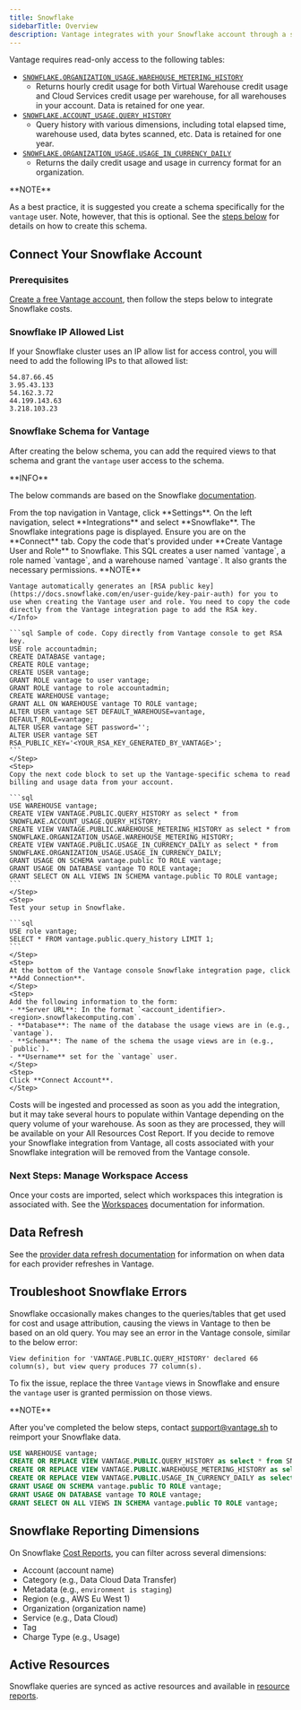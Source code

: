 ```yaml
---
title: Snowflake
sidebarTitle: Overview
description: Vantage integrates with your Snowflake account through a secure, read-only user that has access to Snowflake usage tables. Optionally, you can create a specific schema for the Vantage user.
---
```


Vantage requires read-only access to the following tables:

- [`SNOWFLAKE.ORGANIZATION_USAGE.WAREHOUSE_METERING_HISTORY`](https://docs.snowflake.com/en/sql-reference/functions/warehouse_metering_history.html)
	- Returns hourly credit usage for both Virtual Warehouse credit usage and Cloud Services credit usage per warehouse, for all warehouses in your account. Data is retained for one year.
- [`SNOWFLAKE.ACCOUNT_USAGE.QUERY_HISTORY`](https://docs.snowflake.com/en/sql-reference/account-usage/query_history.html)
	- Query history with various dimensions, including total elapsed time, warehouse used, data bytes scanned, etc. Data is retained for one year.
- [`SNOWFLAKE.ORGANIZATION_USAGE.USAGE_IN_CURRENCY_DAILY`](https://docs.snowflake.com/en/sql-reference/organization-usage/usage_in_currency_daily.html)
	- Returns the daily credit usage and usage in currency format for an organization.

<Info>
**NOTE**

As a best practice, it is suggested you create a schema specifically for the `vantage` user. Note, however, that this is optional. See the [steps below](/connecting_snowflake#snowflake-schema-for-vantage) for details on how to create this schema.
</Info>

## Connect Your Snowflake Account

### Prerequisites

[Create a free Vantage account](https://console.vantage.sh/signup), then follow the steps below to integrate Snowflake costs.

### Snowflake IP Allowed List

If your Snowflake cluster uses an IP allow list for access control, you will need to add the following IPs to that allowed list:

```
54.87.66.45
3.95.43.133
54.162.3.72
44.199.143.63
3.218.103.23
```

### Snowflake Schema for Vantage

After creating the below schema, you can add the required views to that schema and grant the `vantage` user access to the schema.

<Note>
**INFO**

The below commands are based on the Snowflake [documentation](https://community.snowflake.com/s/article/Solution-Grant-access-to-specific-views-in-SNOWFLAKE-ACCOUNT-USAGE-to-custom-roles).
</Note>

<Steps>
    <Step>
    From the top navigation in Vantage, click **Settings**.
    </Step>
    <Step>
    On the left navigation, select **Integrations** and select **Snowflake**.
    </Step>
    <Step>
    The Snowflake integrations page is displayed. Ensure you are on the **Connect** tab.
    </Step>
    <Step>
    Copy the code that's provided under **Create Vantage User and Role** to Snowflake. This SQL creates a user named `vantage`, a role named `vantage`, and a warehouse named `vantage`. It also grants the necessary permissions.
    <Info>
    **NOTE**

    Vantage automatically generates an [RSA public key](https://docs.snowflake.com/en/user-guide/key-pair-auth) for you to use when creating the Vantage user and role. You need to copy the code directly from the Vantage integration page to add the RSA key.
    </Info>

    ```sql Sample of code. Copy directly from Vantage console to get RSA key.
    USE role accountadmin;
    CREATE DATABASE vantage;
    CREATE ROLE vantage;
    CREATE USER vantage;
    GRANT ROLE vantage to user vantage;
    GRANT ROLE vantage to role accountadmin;
    CREATE WAREHOUSE vantage;
    GRANT ALL ON WAREHOUSE vantage TO ROLE vantage;
    ALTER USER vantage SET DEFAULT_WAREHOUSE=vantage, DEFAULT_ROLE=vantage;
    ALTER USER vantage SET password='';
    ALTER USER vantage SET RSA_PUBLIC_KEY='<YOUR_RSA_KEY_GENERATED_BY_VANTAGE>';
    ```
    </Step>
    <Step>
    Copy the next code block to set up the Vantage-specific schema to read billing and usage data from your account.

    ```sql
    USE WAREHOUSE vantage;
    CREATE VIEW VANTAGE.PUBLIC.QUERY_HISTORY as select * from SNOWFLAKE.ACCOUNT_USAGE.QUERY_HISTORY;
    CREATE VIEW VANTAGE.PUBLIC.WAREHOUSE_METERING_HISTORY as select * from SNOWFLAKE.ORGANIZATION_USAGE.WAREHOUSE_METERING_HISTORY;
    CREATE VIEW VANTAGE.PUBLIC.USAGE_IN_CURRENCY_DAILY as select * from SNOWFLAKE.ORGANIZATION_USAGE.USAGE_IN_CURRENCY_DAILY;
    GRANT USAGE ON SCHEMA vantage.public TO ROLE vantage;
    GRANT USAGE ON DATABASE vantage TO ROLE vantage;
    GRANT SELECT ON ALL VIEWS IN SCHEMA vantage.public TO ROLE vantage;
    ```
    </Step>
    <Step>
    Test your setup in Snowflake.

    ```sql
    USE role vantage;
    SELECT * FROM vantage.public.query_history LIMIT 1;
    ```
    </Step>
    <Step>
    At the bottom of the Vantage console Snowflake integration page, click **Add Connection**.
    </Step>
    <Step>
    Add the following information to the form:
    - **Server URL**: In the format `<account_identifier>.<region>.snowflakecomputing.com`.
    - **Database**: The name of the database the usage views are in (e.g., `vantage`).
    - **Schema**: The name of the schema the usage views are in (e.g., `public`).
    - **Username** set for the `vantage` user.
    </Step>
    <Step>
    Click **Connect Account**.
    </Step>
</Steps>

Costs will be ingested and processed as soon as you add the integration, but it may take several hours to populate within Vantage depending on the query volume of your warehouse. As soon as they are processed, they will be available on your All Resources Cost Report. If you decide to remove your Snowflake integration from Vantage, all costs associated with your Snowflake integration will be removed from the Vantage console.

### Next Steps: Manage Workspace Access

Once your costs are imported, select which workspaces this integration is associated with. See the [Workspaces](/workspaces#manage-workspace-provider-integrations) documentation for information.

## Data Refresh

See the [provider data refresh documentation](/provider_data_refresh) for information on when data for each provider refreshes in Vantage.

## Troubleshoot Snowflake Errors

Snowflake occasionally makes changes to the queries/tables that get used for cost and usage attribution, causing the views in Vantage to then be based on an old query. You may see an error in the Vantage console, similar to the below error:

```text
View definition for 'VANTAGE.PUBLIC.QUERY_HISTORY' declared 66 column(s), but view query produces 77 column(s).
```

To fix the issue, replace the three `Vantage` views in Snowflake and ensure the `vantage` user is granted permission on those views.

<Info>
**NOTE**

After you've completed the below steps, contact [support@vantage.sh](mailto:support@vantage.sh) to reimport your Snowflake data.
</Info>

```sql
USE WAREHOUSE vantage;
CREATE OR REPLACE VIEW VANTAGE.PUBLIC.QUERY_HISTORY as select * from SNOWFLAKE.ACCOUNT_USAGE.QUERY_HISTORY;
CREATE OR REPLACE VIEW VANTAGE.PUBLIC.WAREHOUSE_METERING_HISTORY as select * from SNOWFLAKE.ORGANIZATION_USAGE.WAREHOUSE_METERING_HISTORY;
CREATE OR REPLACE VIEW VANTAGE.PUBLIC.USAGE_IN_CURRENCY_DAILY as select * from SNOWFLAKE.ORGANIZATION_USAGE.USAGE_IN_CURRENCY_DAILY;
GRANT USAGE ON SCHEMA vantage.public TO ROLE vantage;
GRANT USAGE ON DATABASE vantage TO ROLE vantage;
GRANT SELECT ON ALL VIEWS IN SCHEMA vantage.public TO ROLE vantage;
```

## Snowflake Reporting Dimensions

On Snowflake [Cost Reports](/cost_reports), you can filter across several dimensions:

- Account (account name)
- Category (e.g., Data Cloud Data Transfer)
- Metadata (e.g., `environment is staging`)
- Region (e.g., AWS Eu West 1)
- Organization (organization name)
- Service (e.g., Data Cloud)
- Tag
- Charge Type (e.g., Usage)

## Active Resources

Snowflake queries are synced as active resources and available in [resource reports](/active_resources).
